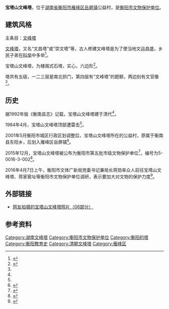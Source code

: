 {{文物保护单位| |级别=衡阳市|省区市=衡阳市|图片=|名称=宝塔山文峰塔|编号=5-0016-3-002|分类=古建筑类|时代=[[清|清]]|所在=[[雁峰区|雁峰区]][[岳屏镇|岳屏镇]]|登录=2015年|Cat=}}'''宝塔山文峰塔'''，位于[[湖南省|湖南省]][[衡阳市|衡阳市]][[雁峰区|雁峰区]][[岳屏镇|岳屏镇]]公益村，是[[衡阳市文物保护单位|衡阳市文物保护单位]]。

== 建筑风格 ==
主条目：[[文峰塔|文峰塔]]

[[文峰塔|文峰塔]]，又名“文昌塔”或“崇文塔”等，古人修建文峰塔是为了使当地文运昌盛，乡民子弟在[[科举|科举]]中多举<ref>{{Cite news|url=http://news.enorth.com.cn/system/2012/09/07/009968924.shtml|title=风水，中国城镇的隐秘世界|last=王|first=芳芳|date=2012年9月7日|work=合肥晚报|accessdate=}}</ref>。

宝塔山文峰塔，为楼阁式石塔，实心，六边形<ref name=":0">{{Cite book|title=衡南县志|last=|first=|publisher=中国社会出版社|year=1992年|isbn=7800884074|location=|page=573|pages=|chapter=第二章 文物胜迹}}</ref>。

塔共有五级，一二三层是南北拱门，第四层有“文峰塔”的题额，两边刻有文官像<ref name=":0" />。

== 历史 ==
据1992年版《衡南县志》记载，宝塔山文峰塔建于清代<ref name=":0" />。

1984年4月，宝塔山文峰塔顶部遭雷击<ref name=":0" />。

2001年5月衡阳市城区行政区划调整后，宝塔山文峰塔所在的公益村，原属于衡南县东阳乡，后划入雁峰区岳屏镇<ref>{{Cite news|url=http://www.hydst.com/msxw/2011/12/30/1002171276.html|title=82岁老人户口遗失|last=张|first=洪|date=2011年12月30日|work=|accessdate=|quote=据陆林生介绍，公益村原本属于衡南县，在区划调整中，并入了雁峰区岳屏镇，之后全村人都将旧户口交到村里，所以他怀疑母亲的户口应该是那时遗漏的。|archive-date=2017年2月6日|archive-url=https://web.archive.org/web/20170206184902/http://www.hydst.com/msxw/2011/12/30/1002171276.html|dead-url=no}}</ref>。

2015年12月，宝塔山文峰塔被公布为衡阳市第五批市级文物保护单位<ref>{{Cite web |url=http://news.hengnanxian.cn/16/01/724275.html |title=以后这些都是市级文物啦~走过路过不要错过啦~ |access-date=2017-02-06 |archive-date=2017-02-07 |archive-url=https://web.archive.org/web/20170207112701/http://news.hengnanxian.cn/16/01/724275.html |dead-url=yes }}</ref>，编号为5-0016-3-002<ref>{{Cite news|url=http://weibo.com/p/1001603924594573623581?pids=Pl_Official_CardMixFeedv6__4&feed_filter=1|title=衡阳市人民政府 关于公布第五批市级文物保护单位的通知|last=|first=|date=2015年12月27日|work=湖南省衡阳市文化广电新闻出版局官方微博|accessdate=|archive-date=2020年4月4日|archive-url=https://web.archive.org/web/20200404194921/https://www.weibo.com/p/1001603924594573623581?pids=Pl_Official_CardMixFeedv6__4&feed_filter=1}}</ref>。

2016年4月7日上午，衡阳市文体广新局党委书记兼局长蒋勋率众人前往宝塔山文峰塔、蒋家窑址等衡阳市文物保护单位调研，表示要加大对文物的保护力度<ref>{{Cite news|url=http://www.hnswht.gov.cn/new/whgj/sxxw/content_89272.html|title=衡阳市文体广新局局长蒋勋伟调研文物工作|last=|first=|date=2016年4月8日|work=湖南省文化厅|accessdate=|archive-url=https://web.archive.org/web/20170207031242/http://www.hnswht.gov.cn/new/whgj/sxxw/content_89272.html|archive-date=2017年2月7日|dead-url=yes}}</ref>。

== 外部链接 ==
* [http://blog.sina.com.cn/s/blog_59e5d1350102wpp2.html 网友拍摄的宝塔山文峰塔照片（06部分）]

== 参考资料 ==
{{Reflist|2}}
[[Category:湖南文峰塔|Category:湖南文峰塔]]
[[Category:衡阳市文物保护单位|Category:衡阳市文物保护单位]]
[[Category:衡阳的塔|Category:衡阳的塔]]
[[Category:衡阳教育史|Category:衡阳教育史]]
[[Category:清朝文峰塔|Category:清朝文峰塔]]
[[Category:雁峰区|Category:雁峰区]]